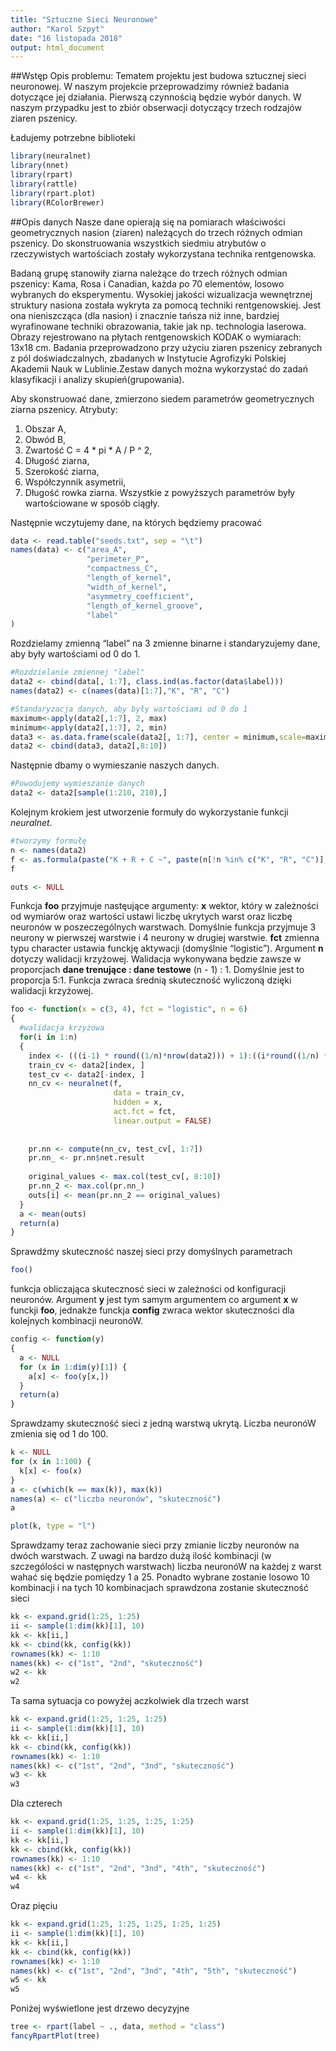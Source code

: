 ```yaml
---
title: "Sztuczne Sieci Neuronowe"
author: "Karol Szpyt"
date: "16 listopada 2018"
output: html_document
---
```

##Wstęp
Opis problemu:
Tematem projektu jest budowa sztucznej sieci neuronowej. W naszym projekcie przeprowadzimy również badania dotyczące jej działania. 
Pierwszą czynnością będzie wybór danych. W naszym przypadku jest to zbiór obserwacji dotyczący trzech rodzajów ziaren pszenicy.

Ładujemy potrzebne biblioteki
```r
library(neuralnet)
library(nnet)
library(rpart)
library(rattle)
library(rpart.plot)
library(RColorBrewer)
```
##Opis danych
Nasze dane opierają się na pomiarach właściwości geometrycznych nasion (ziaren) należących do trzech różnych odmian pszenicy. Do skonstruowania wszystkich siedmiu atrybutów o rzeczywistych wartościach zostały wykorzystana technika rentgenowska.
  
  Badaną grupę stanowiły ziarna należące do trzech różnych odmian pszenicy: Kama, Rosa i Canadian, każda po 70 elementów, losowo wybranych do eksperymentu. Wysokiej jakości wizualizacja wewnętrznej struktury nasiona została wykryta za pomocą techniki rentgenowskiej. Jest ona nieniszcząca (dla nasion) i znacznie tańsza niż inne, bardziej wyrafinowane techniki obrazowania, takie jak np. technologia laserowa. Obrazy rejestrowano na płytach rentgenowskich KODAK o wymiarach: 13x18 cm. Badania przeprowadzono przy użyciu ziaren pszenicy zebranych z pól doświadczalnych, zbadanych w Instytucie Agrofizyki Polskiej Akademii Nauk w Lublinie.Zestaw danych można wykorzystać do zadań klasyfikacji i analizy skupień(grupowania).

  
  Aby skonstruować dane, zmierzono siedem parametrów geometrycznych ziarna pszenicy. Atrybuty:

1.	Obszar A,
2.	Obwód B,
3.	Zwartość C = 4 \*\ pi \*\ A / P ^ 2,
4.	Długość ziarna,
5.	Szerokość ziarna,
6.	Współczynnik asymetrii,
7.	Długość rowka ziarna.
Wszystkie z powyższych parametrów były wartościowane w sposób ciągły.

Następnie wczytujemy dane, na których będziemy pracować
```r
data <- read.table("seeds.txt", sep = "\t")
names(data) <- c("area_A", 
                 "perimeter_P", 
                 "compactness_C", 
                 "length_of_kernel", 
                 "width_of_kernel", 
                 "asymmetry_coefficient", 
                 "length_of_kernel_groove", 
                 "label"
)
```

Rozdzielamy zmienną "label" na 3 zmienne binarne i standaryzujemy dane, aby były wartościami od 0 do 1.  
```r
#Rozdzielanie zmiennej "label"
data2 <- cbind(data[, 1:7], class.ind(as.factor(data$label)))
names(data2) <- c(names(data)[1:7],"K", "R", "C")

#Standaryzacja danych, aby były wartościami od 0 do 1 
maximum<-apply(data2[,1:7], 2, max)
minimum<-apply(data2[,1:7], 2, min)
data3 <- as.data.frame(scale(data2[, 1:7], center = minimum,scale=maximum-minimum))
data2 <- cbind(data3, data2[,8:10])
```
Następnie dbamy o wymieszanie naszych danych.
```r
#Powodujemy wymieszanie danych
data2 <- data2[sample(1:210, 210),]
```
Kolejnym krokiem jest utworzenie formuły do wykorzystanie funkcji *neuralnet*.
```r
#tworzymy formułę
n <- names(data2)
f <- as.formula(paste("K + R + C ~", paste(n[!n %in% c("K", "R", "C")], collapse = " + ")))
f
```

```r
outs <- NULL
```


Funkcja **foo** przyjmuje nastęujące argumenty: **x** wektor, który w zależności od wymiarów oraz wartości ustawi liczbę ukrytych warst oraz liczbę neuronów w poszeczególnych warstwach. Domyślnie funkcja przyjmuje 3 neurony w pierwszej warstwie i 4 neurony w drugiej warstwie. **fct** zmienna typu character ustawia funckję aktywacji (domyślnie "logistic"). Argument **n** dotyczy walidacji krzyżowej. Walidacja wykonywana będzie zawsze w proporcjach **dane trenujące : dane testowe** (n - 1) : 1. Domyślnie jest to proporcja 5:1. Funkcja zwraca średnią skuteczność wyliczoną dzięki walidacji krzyżowej.
```r
foo <- function(x = c(3, 4), fct = "logistic", n = 6)
{
  #walidacja krzyżowa
  for(i in 1:n)
  {
    index <- (((i-1) * round((1/n)*nrow(data2))) + 1):((i*round((1/n) * nrow(data2))))
    train_cv <- data2[index, ]
    test_cv <- data2[-index, ]
    nn_cv <- neuralnet(f,
                       data = train_cv,
                       hidden = x,
                       act.fct = fct,
                       linear.output = FALSE)
    
    
    pr.nn <- compute(nn_cv, test_cv[, 1:7])
    pr.nn_ <- pr.nn$net.result
    
    original_values <- max.col(test_cv[, 8:10])
    pr.nn_2 <- max.col(pr.nn_)
    outs[i] <- mean(pr.nn_2 == original_values)
  }
  a <- mean(outs)
  return(a)
}
```

Sprawdźmy skuteczność naszej sieci przy domyślnych parametrach
```r
foo()
```

funkcja obliczająca skutecznosć sieci w zależności od konfiguracji neuronów. Argument **y** jest tym samym argumentem co argument **x** w funckji **foo**, jednakże funckja **config** zwraca wektor skuteczności dla kolejnych kombinacji neuronóW.
```r
config <- function(y)
{
  a <- NULL
  for (x in 1:dim(y)[1]) {
    a[x] <- foo(y[x,])
  }
  return(a)
}
```

Sprawdzamy skuteczność sieci z jedną warstwą ukrytą. Liczba neuronóW zmienia się od 1 do 100.
```r
k <- NULL
for (x in 1:100) {
  k[x] <- foo(x)
}
a <- c(which(k == max(k)), max(k))
names(a) <- c("liczba neuronów", "skuteczność")
a
```
```r
plot(k, type = "l")
```

Sprawdzamy teraz zachowanie sieci przy zmianie liczby neuronów na dwóch warstwach. Z uwagi na bardzo dużą ilość kombinacji (w szczególości w następnych warstwach) liczba neuronóW na każdej z warst wahać się będzie pomiędzy 1 a 25. Ponadto wybrane zostanie losowo 10 kombinacji i na tych 10 kombinacjach sprawdzona zostanie skuteczność sieci
```r
kk <- expand.grid(1:25, 1:25)
ii <- sample(1:dim(kk)[1], 10)
kk <- kk[ii,]
kk <- cbind(kk, config(kk))
rownames(kk) <- 1:10
names(kk) <- c("1st", "2nd", "skuteczność")
w2 <- kk
w2
```
Ta sama sytuacja co powyżej aczkolwiek dla trzech warst
```r
kk <- expand.grid(1:25, 1:25, 1:25)
ii <- sample(1:dim(kk)[1], 10)
kk <- kk[ii,]
kk <- cbind(kk, config(kk))
rownames(kk) <- 1:10
names(kk) <- c("1st", "2nd", "3nd", "skuteczność")
w3 <- kk
w3
```
Dla czterech
```r
kk <- expand.grid(1:25, 1:25, 1:25, 1:25)
ii <- sample(1:dim(kk)[1], 10)
kk <- kk[ii,]
kk <- cbind(kk, config(kk))
rownames(kk) <- 1:10
names(kk) <- c("1st", "2nd", "3nd", "4th", "skuteczność")
w4 <- kk
w4
```
Oraz pięciu
```r
kk <- expand.grid(1:25, 1:25, 1:25, 1:25, 1:25)
ii <- sample(1:dim(kk)[1], 10)
kk <- kk[ii,]
kk <- cbind(kk, config(kk))
rownames(kk) <- 1:10
names(kk) <- c("1st", "2nd", "3nd", "4th", "5th", "skuteczność")
w5 <- kk
w5
```
Poniżej wyświetlone jest drzewo decyzyjne
```r
tree <- rpart(label ~ ., data, method = "class")
fancyRpartPlot(tree)
```















